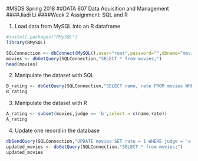#MSDS Spring 2018 
##DATA 607 Data Aquisition and Management
####Jiadi Li
####Week 2 Assignment: SQL and R

1. Load data from MySQL into an R dataframe
```{r}
#install.packages("RMySQL")
library(RMySQL)

SQLConnection <- dbConnect(MySQL(),user="root",password="",dbname="movies",host="localhost")
movies <- dbGetQuery(SQLConnection,"SELECT * from movies;")
head(movies)
```

2. Manipulate the dataset with SQL
```{r}
B_rating <- dbGetQuery(SQLConnection,"SELECT name, rate FROM movies WHERE judge = 'b';")
B_rating
```

3. Manipulate the dataset with R
```{r}
A_rating <- subset(movies,judge == 'b',select = c(name,rate))
A_rating
```

4. Update one record in the database
```{r}
dbSendQuery(SQLConnection,"UPDATE movies SET rate = 1 WHERE judge = 'a' AND name = 'The Post';")
updated_movies <- dbGetQuery(SQLConnection,"SELECT * from movies;")
updated_movies
```
